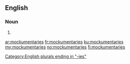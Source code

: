 ==English==

===Noun===
{{head|en|noun plural form}}

# {{plural of|mockumentary|lang=en}}

[[Category:English plurals ending in "-ies"]]

[[ar:mockumentaries]]
[[fr:mockumentaries]]
[[ku:mockumentaries]]
[[my:mockumentaries]]
[[no:mockumentaries]]
[[fi:mockumentaries]]